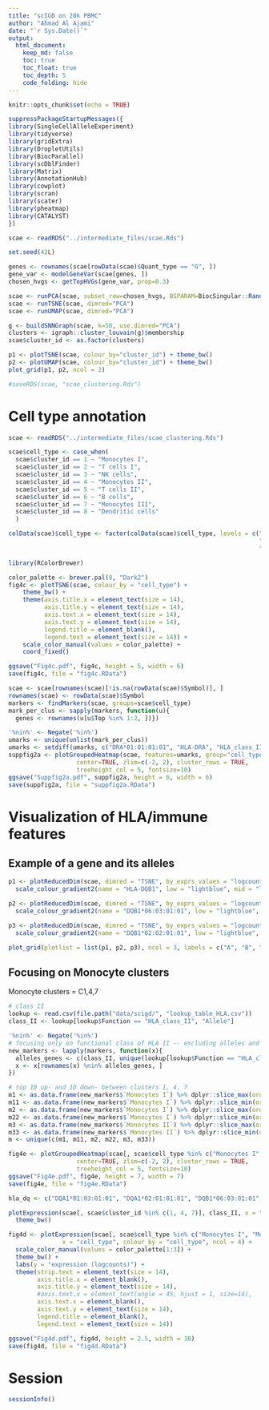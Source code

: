 ```yaml
---
title: "scIGD on 20k PBMC"
author: "Ahmad Al Ajami"
date: "`r Sys.Date()`"
output:
  html_document:
    keep_md: false
    toc: true
    toc_float: true
    toc_depth: 5
    code_folding: hide
---
```


```r
knitr::opts_chunk$set(echo = TRUE)
```

```r
suppressPackageStartupMessages({
library(SingleCellAlleleExperiment)
library(tidyverse)
library(gridExtra)
library(DropletUtils)
library(BiocParallel)
library(scDblFinder)
library(Matrix)
library(AnnotationHub)
library(cowplot)
library(scran)
library(scater)
library(pheatmap)
library(CATALYST)
})
```

```r
scae <- readRDS("../intermediate_files/scae.Rds")
```

```r
set.seed(42L)

genes <- rownames(scae[rowData(scae)$Quant_type == "G", ])
gene_var <- modelGeneVar(scae[genes, ])
chosen_hvgs <- getTopHVGs(gene_var, prop=0.3)

scae <- runPCA(scae, subset_row=chosen_hvgs, BSPARAM=BiocSingular::RandomParam())
scae <- runTSNE(scae, dimred="PCA")
scae <- runUMAP(scae, dimred="PCA")

g <- buildSNNGraph(scae, k=50, use.dimred="PCA")
clusters <- igraph::cluster_louvain(g)$membership
scae$cluster_id <- as.factor(clusters)

p1 <- plotTSNE(scae, colour_by="cluster_id") + theme_bw()
p2 <- plotUMAP(scae, colour_by="cluster_id") + theme_bw()
plot_grid(p1, p2, ncol = 2)
```

```r
#saveRDS(scae, "scae_clustering.Rds")
```

# Cell type annotation

```r
scae <- readRDS("../intermediate_files/scae_clustering.Rds")

scae$cell_type <- case_when(
  scae$cluster_id == 1 ~ "Monocytes I",
  scae$cluster_id == 2 ~ "T cells I",
  scae$cluster_id == 3 ~ "NK cells",
  scae$cluster_id == 4 ~ "Monocytes II",
  scae$cluster_id == 5 ~ "T cells II",
  scae$cluster_id == 6 ~ "B cells",
  scae$cluster_id == 7 ~ "Monocytes III",
  scae$cluster_id == 8 ~ "Dendritic cells"
  )

colData(scae)$cell_type <- factor(colData(scae)$cell_type, levels = c("Monocytes I","Monocytes II", "Monocytes III",
                                                                      "B cells", "Dendritic cells", "NK cells",
                                                                      "T cells I", "T cells II"))

library(RColorBrewer)

color_palette <- brewer.pal(8, "Dark2")
fig4c <- plotTSNE(scae, colour_by = "cell_type") + 
    theme_bw() +
    theme(axis.title.x = element_text(size = 14),
          axis.title.y = element_text(size = 14),
          axis.text.x = element_text(size = 14),
          axis.text.y = element_text(size = 14),
          legend.title = element_blank(),
          legend.text = element_text(size = 14)) +
    scale_color_manual(values = color_palette) +
    coord_fixed()

ggsave("Fig4c.pdf", fig4c, height = 5, width = 6)
save(fig4c, file = "fig4c.RData")
```

```r
scae <- scae[rownames(scae)[!is.na(rowData(scae)$Symbol)], ]
rownames(scae) <- rowData(scae)$Symbol
markers <- findMarkers(scae, groups=scae$cell_type)
mark_per_clus <- sapply(markers, function(u){
  genes <- rownames(u[u$Top %in% 1:2, ])})

'%nin%' <- Negate('%in%')
umarks <- unique(unlist(mark_per_clus))
umarks <- setdiff(umarks, c("DRA*01:01:01:01", "HLA-DRA", "HLA_class_II"))
suppfig2a <- plotGroupedHeatmap(scae, features=umarks, group="cell_type",
                   center=TRUE, zlim=c(-2, 2), cluster_rows = TRUE, 
                   treeheight_col = 5, fontsize=10)
ggsave("Suppfig2a.pdf", suppfig2a, height = 6, width = 6)
save(suppfig2a, file = "suppfig2a.RData")
```

# Visualization of HLA/immune features

## Example of a gene and its alleles

```r
p1 <- plotReducedDim(scae, dimred = "TSNE", by_exprs_values = "logcounts", colour_by = "HLA-DQB1") + theme_bw() + theme(legend.position="bottom") +
  scale_colour_gradient2(name = "HLA-DQB1", low = "lightblue", mid = "lightblue", high = "darkred", na.value = "gray80", guide = "colourbar")

p2 <- plotReducedDim(scae, dimred = "TSNE", by_exprs_values = "logcounts", colour_by = "DQB1*06:03:01:01") + theme_bw() + theme(legend.position="bottom") +
  scale_colour_gradient2(name = "DQB1*06:03:01:01", low = "lightblue", mid = "lightblue", high = "darkred", na.value = "gray80", guide = "colourbar")

p3 <- plotReducedDim(scae, dimred = "TSNE", by_exprs_values = "logcounts", colour_by = "DQB1*02:02:01:01") + theme_bw() + theme(legend.position="bottom") +
  scale_colour_gradient2(name = "DQB1*02:02:01:01", low = "lightblue", mid = "lightblue", high = "darkred", na.value = "gray80", guide = "colourbar")

plot_grid(plotlist = list(p1, p2, p3), ncol = 3, labels = c("A", "B", "C"))
```

## Focusing on Monocyte clusters

Monocyte clusters = C1,4,7

```r
# class II
lookup <- read.csv(file.path("data/scigd/", "lookup_table_HLA.csv"))
class_II <- lookup[lookup$Function == "HLA_class_II", "Allele"]
```

```r
'%nin%' <- Negate('%in%')
# focusing only on functional class of HLA II -- excluding alleles and genes
new_markers <- lapply(markers, function(x){
  alleles_genes <- c(class_II, unique(lookup[lookup$Function == "HLA_class_II", "Gene"]))
  x <- x[rownames(x) %nin% alleles_genes, ]
})

# top 10 up- and 10 down- between clusters 1, 4, 7
m1 <- as.data.frame(new_markers$`Monocytes I`) %>% dplyr::slice_max(order_by = logFC.Monocytes.II, n = 10) %>% rownames()
m11 <- as.data.frame(new_markers$`Monocytes I`) %>% dplyr::slice_min(order_by = logFC.Monocytes.II, n = 10) %>% rownames()
m2 <- as.data.frame(new_markers$`Monocytes I`) %>% dplyr::slice_max(order_by = logFC.Monocytes.III, n = 10) %>% rownames()
m22 <- as.data.frame(new_markers$`Monocytes I`) %>% dplyr::slice_min(order_by = logFC.Monocytes.III, n = 10) %>% rownames()
m3 <- as.data.frame(new_markers$`Monocytes II`) %>% dplyr::slice_max(order_by = logFC.Monocytes.III, n = 10) %>% rownames()
m33 <- as.data.frame(new_markers$`Monocytes II`) %>% dplyr::slice_min(order_by = logFC.Monocytes.III, n = 10) %>% rownames()
m <- unique(c(m1, m11, m2, m22, m3, m33))

fig4e <- plotGroupedHeatmap(scae[, scae$cell_type %in% c("Monocytes I", "Monocytes II", "Monocytes III")], features=m, group="cell_type",
                   center=TRUE, zlim=c(-2, 2), cluster_rows = TRUE, 
                   treeheight_col = 5, fontsize=10)
ggsave("Fig4e.pdf", fig4e, height = 7, width = 7)
save(fig4e, file = "fig4e.RData")
```

```r
hla_dq <- c("DQA1*01:03:01:01", "DQA1*02:01:01:01", "DQB1*06:03:01:01", "DQB1*02:02:01:01")

plotExpression(scae[, scae$cluster_id %in% c(1, 4, 7)], class_II, x = "cluster_id", ncol = 3) +
  theme_bw()

fig4d <- plotExpression(scae[, scae$cell_type %in% c("Monocytes I", "Monocytes II", "Monocytes III")], hla_dq, 
               x = "cell_type", colour_by = "cell_type", ncol = 4) +
  scale_color_manual(values = color_palette[1:3]) +
  theme_bw() +
  labs(y = "expression (logcounts)") + 
  theme(strip.text = element_text(size = 14),
        axis.title.x = element_blank(),
        axis.title.y = element_text(size = 14),
        #axis.text.x = element_text(angle = 45, hjust = 1, size=14),
        axis.text.x = element_blank(),
        axis.text.y = element_text(size = 14),
        legend.title = element_blank(),
        legend.text = element_text(size = 14))

ggsave("Fig4d.pdf", fig4d, height = 2.5, width = 10)
save(fig4d, file = "fig4d.RData")
```

# Session

```r
sessionInfo()
```
